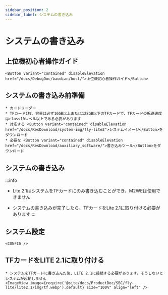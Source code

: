 ```yaml
---
sidebar_position: 2
sidebar_label: システムの書き込み
---
```







# システムの書き込み

## 上位機初心者操作ガイド

    <Button variant="contained" disableElevation href="/docs/DebugDoc/baodian/host/">上位機初心者操作ガイド</Button>

## システムの書き込み前準備

    * カードリーダー
    * TFカード1枚、容量は必ず16GB以上または128GB以下のTFカードで、TFカードの転送速度はclass10レベル以上である必要があります
    * 対応する <Button variant="contained" disableElevation href="/docs/ResDownload/system-img/fly-lite2">システムイメージ</Button>をダウンロード
    * 必要な <Button variant="contained" disableElevation href="/docs/ResDownload/auxiliary_software/">書き込みツール</Button>をダウンロード

## システムの書き込み

:::info
* Lite 2.1はシステムをTFカードにのみ書き込むことができ、M2WEは使用できません
* システムの書き込みが完了したら、TFカードをLite 2.1に取り付ける必要があります
:::

    <TF />

            

## システム設定

    <CONFIG />


## TFカードをLITE 2.1に取り付ける

    * システムをTFカードに書き込んだ後、LITE 2.1に接続する必要があります。そうしないとシステムが起動しません
    <ImageView image={require('@site/docs/ProductDoc/SBC/fly-lite/lite2.1/img/tf.webp').default} size="100%" align="left" />  
